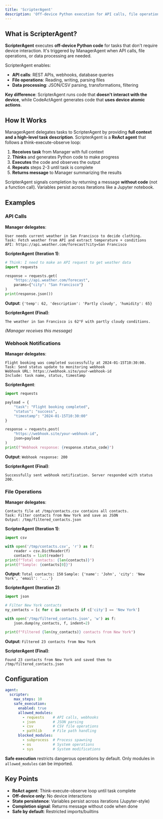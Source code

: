 ```yaml
---
title: 'ScripterAgent'
description: 'Off-device Python execution for API calls, file operations, and data processing.'
---
```


## What is ScripterAgent?

**ScripterAgent** executes **off-device Python code** for tasks that don't require device interaction. It's triggered by ManagerAgent when API calls, file operations, or data processing are needed.

ScripterAgent enables:
- **API calls**: REST APIs, webhooks, database queries
- **File operations**: Reading, writing, parsing files
- **Data processing**: JSON/CSV parsing, transformations, filtering

**Key difference**: ScripterAgent runs code that **doesn't interact with the device**, while CodeActAgent generates code that **uses device atomic actions**.

## How It Works

ManagerAgent delegates tasks to ScripterAgent by providing **full context and a high-level task description**. ScripterAgent is a **ReAct agent** that follows a think-execute-observe loop:

1. **Receives task** from Manager with full context
2. **Thinks** and generates Python code to make progress
3. **Executes** the code and observes the output
4. **Repeats** steps 2-3 until task is complete
5. **Returns message** to Manager summarizing the results

ScripterAgent signals completion by returning a message **without code** (not a function call). Variables persist across iterations like a Jupyter notebook.

## Examples

### API Calls

**Manager delegates**:
```
User needs current weather in San Francisco to decide clothing.
Task: Fetch weather from API and extract temperature + conditions
API: https://api.weather.com/forecast?city=San Francisco
```

**ScripterAgent (Iteration 1)**:
```python
# Think: I need to make an API request to get weather data
import requests

response = requests.get(
    "https://api.weather.com/forecast",
    params={"city": "San Francisco"}
)
print(response.json())
```
**Output**: `{'temp': 62, 'description': 'Partly cloudy', 'humidity': 65}`

**ScripterAgent (Final)**:
```
The weather in San Francisco is 62°F with partly cloudy conditions.
```
*(Manager receives this message)*

### Webhook Notifications

**Manager delegates**:
```
Flight booking was completed successfully at 2024-01-15T10:30:00.
Task: Send status update to monitoring webhook
Webhook URL: https://webhook.site/your-webhook-id
Include: task name, status, timestamp
```

**ScripterAgent**:
```python
import requests

payload = {
    "task": "Flight booking completed",
    "status": "success",
    "timestamp": "2024-01-15T10:30:00"
}

response = requests.post(
    "https://webhook.site/your-webhook-id",
    json=payload
)
print(f"Webhook response: {response.status_code}")
```
**Output**: `Webhook response: 200`

**ScripterAgent (Final)**:
```
Successfully sent webhook notification. Server responded with status 200.
```

### File Operations

**Manager delegates**:
```
Contacts file at /tmp/contacts.csv contains all contacts.
Task: Filter contacts from New York and save as JSON
Output: /tmp/filtered_contacts.json
```

**ScripterAgent (Iteration 1)**:
```python
import csv

with open('/tmp/contacts.csv', 'r') as f:
    reader = csv.DictReader(f)
    contacts = list(reader)
print(f"Total contacts: {len(contacts)}")
print(f"Sample: {contacts[0]}")
```
**Output**: `Total contacts: 150` `Sample: {'name': 'John', 'city': 'New York', 'email': '...'}`

**ScripterAgent (Iteration 2)**:
```python
import json

# Filter New York contacts
ny_contacts = [c for c in contacts if c['city'] == 'New York']

with open('/tmp/filtered_contacts.json', 'w') as f:
    json.dump(ny_contacts, f, indent=2)

print(f"Filtered {len(ny_contacts)} contacts from New York")
```
**Output**: `Filtered 23 contacts from New York`

**ScripterAgent (Final)**:
```
Found 23 contacts from New York and saved them to /tmp/filtered_contacts.json
```

## Configuration

```yaml
agent:
  scripter:
    max_steps: 10
    safe_execution:
      enabled: true
      allowed_modules:
        - requests    # API calls, webhooks
        - json        # JSON parsing
        - csv         # CSV file operations
        - pathlib     # File path handling
      blocked_modules:
        - subprocess  # Process spawning
        - os          # System operations
        - sys         # System modifications
```

**Safe execution** restricts dangerous operations by default. Only modules in `allowed_modules` can be imported.

## Key Points

- **ReAct agent**: Think-execute-observe loop until task complete
- **Off-device only**: No device interactions
- **State persistence**: Variables persist across iterations (Jupyter-style)
- **Completion signal**: Returns message without code when done
- **Safe by default**: Restricted imports/builtins